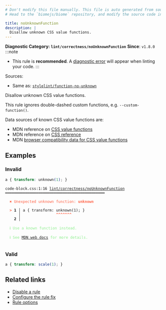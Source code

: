```yaml
---
# Don't modify this file manually. This file is auto generated from source, and you will lose your changes next time the website is built.
# Head to the `biomejs/biome` repository, and modify the source code in there.

title: noUnknownFunction
description: |
  Disallow unknown CSS value functions.
---
```


**Diagnostic Category: `lint/correctness/noUnknownFunction`**
<Tabs>
<TabItem label="CSS" icon="seti:css">
**Since**: `v1.8.0`
:::note
- This rule is **recommended**. A [diagnostic error](/reference/diagnostics#error) will appear when linting your code.
:::

Sources: 
- Same as: <a href="https://github.com/stylelint/stylelint/blob/main/lib/rules/function-no-unknown/README.md" target="_blank"><code>stylelint/function-no-unknown</code></a>

Disallow unknown CSS value functions.

This rule ignores double-dashed custom functions, e.g. `--custom-function()`.

Data sources of known CSS value functions are:

- MDN reference on [CSS value functions](https://developer.mozilla.org/en-US/docs/Web/CSS/CSS_Functions)
- MDN reference on [CSS reference](https://developer.mozilla.org/en-US/docs/Web/CSS/Reference)
- MDN [browser compatibility data for CSS value functions](https://github.com/mdn/browser-compat-data/tree/main/css/types)

## Examples

### Invalid

```css
a { transform: unknown(1); }
```

<pre class="language-text"><code class="language-text">code-block.css:1:16 <a href="https://biomejs.dev/linter/rules/no-unknown-function">lint/correctness/noUnknownFunction</a> ━━━━━━━━━━━━━━━━━━━━━━━━━━━━━━━━━━━━━━━━━━━━━<br /><br />  <strong><span style="color: Tomato;">✖</span></strong> <span style="color: Tomato;">Unexpected unknown function: </span><span style="color: Tomato;"><strong>unknown</strong></span><br />  <br />  <strong><span style="color: Tomato;">&gt;</span></strong> <strong>1 │ </strong>a &#123; transform: unknown(1); &#125;<br />   <strong>   │ </strong>               <strong><span style="color: Tomato;">^</span></strong><strong><span style="color: Tomato;">^</span></strong><strong><span style="color: Tomato;">^</span></strong><strong><span style="color: Tomato;">^</span></strong><strong><span style="color: Tomato;">^</span></strong><strong><span style="color: Tomato;">^</span></strong><strong><span style="color: Tomato;">^</span></strong><br />    <strong>2 │ </strong><br />  <br />  <strong><span style="color: lightgreen;">ℹ</span></strong> <span style="color: lightgreen;">Use a known function instead.</span><br />  <br />  <strong><span style="color: lightgreen;">ℹ</span></strong> <span style="color: lightgreen;">See </span><span style="color: lightgreen;"><a href="https://developer.mozilla.org/en-US/docs/Web/CSS/CSS_Functions">MDN web docs</a></span><span style="color: lightgreen;"> for more details.</span><br />  <br /></code></pre>

### Valid

```css
a { transform: scale(1); }
```

## Related links

- [Disable a rule](/linter/#disable-a-lint-rule)
- [Configure the rule fix](/linter#configure-the-rule-fix)
- [Rule options](/linter/#rule-options)

</TabItem>
</Tabs>

